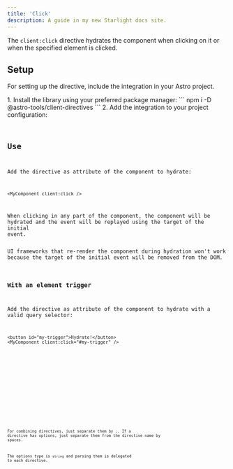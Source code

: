 ```yaml
---
title: 'Click'
description: A guide in my new Starlight docs site.
---
```



The `client:click` directive hydrates the component when clicking on it or when the specified element is clicked.

## Setup

For setting up the directive, include the integration in your Astro project.

<Steps>
1.  Install the library using your preferred package manager:
    ```
    npm i -D @astro-tools/client-directives
    ```
2.  Add the integration to your project configuration:
    <Code title="astro.config.mjs" code={clientDirectiveClickSetupExampleRaw} lang="typescript" />
</Steps>

## Use

Add the directive as attribute of the component to hydrate:
```astro
<MyComponent client:click />
```

When clicking in any part of the component, the component will be hydrated and the event will be replayed using the target of the initial event.

<Aside type="caution">UI frameworks that re-render the component during hydration won't work because the target of the initial event will be removed from the DOM.</Aside>

### With an element trigger

Add the directive as attribute of the component to hydrate with a valid query selector:
```astro
<button id="my-trigger">Hydrate!</button>
<MyComponent client:click="#my-trigger" />
```

<Example>
  <Tabs>
    <TabItem label="Example.astro">
      <Code code={clientDirectiveClickUseExampleRaw} lang="astro" />
    </TabItem>
    <TabItem label="Square.svelte">
      <Code code={squareCodeExample} lang="svelte" />
    </TabItem>
  </Tabs>
  <ExamplePreview hydration="example-with-trigger">
    <ClientDirectiveClickUseExample id="example-with-trigger" />
  </ExamplePreview>
</Example>

For combining directives, just separate them by `;`. If a directive has options, just separate them from the directive name by spaces.

The options type is `string` and parsing them is delegated to each directive.

<Example>
  <Tabs>
    <TabItem label="Example.astro">
      <Code code={clientDirectiveClickWithTriggerUseExampleRaw} lang="astro" />
    </TabItem>
    <TabItem label="Square.svelte">
      <Code code={squareCodeExample} lang="svelte" />
    </TabItem>
  </Tabs>
  <ExamplePreview hydration="example">
    <ClientDirectiveClickWithTriggerUseExample id="example" />
  </ExamplePreview>
</Example>
